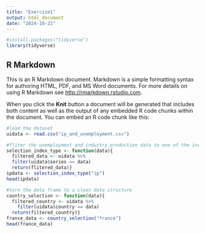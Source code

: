 ```yaml
---
title: "Exercise1"
output: html_document
date: "2024-10-22"
---
```


```r
#install.packages("tidyverse")
library(tidyverse)
```

## R Markdown

This is an R Markdown document. Markdown is a simple formatting syntax for authoring HTML, PDF, and MS Word documents. For more details on using R Markdown see <http://rmarkdown.rstudio.com>.

When you click the **Knit** button a document will be generated that includes both content as well as the output of any embedded R code chunks within the document. You can embed an R code chunk like this:


```r
#load the dataset
uidata <- read.csv("ip_and_unemployment.csv")
```

```r
#fliter the unemployment and industry production data to one of the index
selection_index_type <- function(data){
  filtered_data <- uidata %>%
  filter(uidata$series == data)
  return(flitered_data)}
ipdata <- selection_index_type("ip")
head(ipdata)
```

```r
#turn the data frame to a clean data structure
country_selection <- function(data){
  filtered_country <- uidata %>%
    filter(uidata$country == data)
  return(filtered_country)} 
france_data <- country_selection("france")
head(france_data)

```